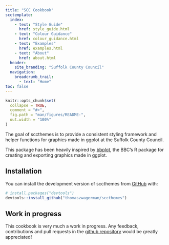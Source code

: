 ```yaml
---
title: "SCC Cookbook"
scctemplate:
  index:
    - text: "Style Guide"
      href: style_guide.html
    - text: "Colour Guidance"
      href: colour_guidance.html
    - text: "Examples"
      href: examples.html
    - text: "About"
      href: about.html
  header:
    site_branding: "Suffolk County Council"
  navigation:
    breadcrumb_trail:
      - text: "Home"
toc: false
---
```

```r
knitr::opts_chunk$set(
  collapse = TRUE,
  comment = "#>",
  fig.path = "man/figures/README-",
  out.width = "100%"
)
```


The goal of sccthemes is to provide a consistent styling framework and helper functions for graphics made in ggplot at the Suffolk County Council.

This package has been heavily inspired by [bbplot](https://github.com/bbc/bbplot), the BBC's R package for creating and exporting graphics made in ggplot.

## Installation

You can install the development version of sccthemes from [GitHub](https://github.com/) with:

``` r
# install.packages("devtools")
devtools::install_github("thomaszwagerman/sccthemes")
```
## Work in progress

This cookbook is very much a work in progress. Any feedback, contributions and pull requests in the [github repository](https://github.com/thomaszwagerman/sccthemes) would be greatly appreciated!
